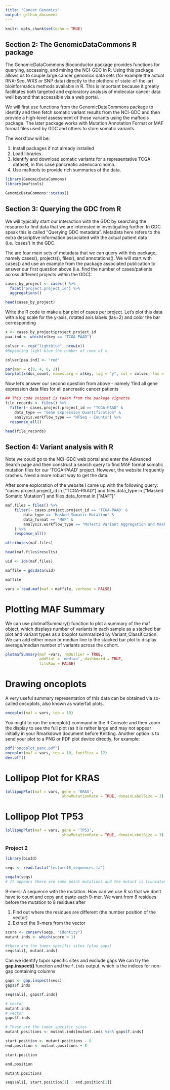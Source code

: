 ```yaml
---
title: "Cancer Genomics"
output: github_document
---
```


```r
knitr::opts_chunk$set(echo = TRUE)
```

## Section 2: The GenomicDataCommons R package

The GenomicDataCommons Bioconductor package provides functions for querying, accessing, and mining the NCI-GDC in R. Using this package allows us to couple large cancer genomics data sets (for example the actual RNA-Seq, WXS or SNP data) directly to the plethora of state-of-the-art bioinformatics methods available in R. This is important because it greatly facilitates both targeted and exploratory analysis of molecular cancer data well beyond that accessible via a web portal.

We will first use functions from the GenomicDataCommons package to identify and then fetch somatic variant results from the NCI-GDC and then provide a high-level assessment of those variants using the maftools package. The later package works with Mutation Annotation Format or MAF format files used by GDC and others to store somatic variants.

The workflow will be:

1. Install packages if not already installed
2. Load libraries
3. Identify and download somatic variants for a representative TCGA dataset, in this case pancreatic adenocarcinoma.
4. Use maftools to provide rich summaries of the data.

```r
library(GenomicDataCommons)
library(maftools)
```

```r
GenomicDataCommons::status()
```
## Section 3: Querying the GDC from R

We will typically start our interaction with the GDC by searching the resource to find data that we are interested in investigating further. In GDC speak this is called “Querying GDC metadata”. Metadata here refers to the extra descriptive information associated with the actual patient data (i.e. ‘cases’) in the GDC.

The are four main sets of metadata that we can query with this package, namely cases(), projects(), files(), and annotations(). We will start with cases() and use an example from the package associated publication to answer our first question above (i.e. find the number of cases/patients across different projects within the GDC):

```r
cases_by_project <- cases() %>%
  facet("project.project_id") %>%
  aggregations()
```

```r
head(cases_by_project)
```


Write the R code to make a bar plot of cases per project. Let's plot this data with a log scale for the y-axis, rotated axis labels (las=2) and color the bar corresponding




```r
x <- cases_by_project$project.project_id
paa.ind <- which(x$key == "TCGA-PAAD")

colvec <- rep("lightblue", nrow(x))
#Repeating light blue the number of rows of x

colvec[paa.ind] <- "red"

par(mar = c(9, 4, 0, 2))
barplot(x$doc_count, names.arg = x$key, log = "y", col = colvec, las = 2, cex.names = 0.9)

```

Now let's answer our second question from above - namely ‘find all gene expression data files for all pancreatic cancer patients

```r
## This code snippet is taken from the package vignette
file_records <- files() %>%
  filter(~ cases.project.project_id == "TCGA-PAAD" &
    data_type == "Gene Expression Quantification" &
    analysis.workflow_type == "HTSeq - Counts") %>%
  response_all()
```

```r
head(file_records)
```

## Section 4: Variant analysis with R

Note we could go to the NCI-GDC web portal and enter the Advanced Search page and then construct a search query to find MAF format somatic mutation files for our ‘TCGA-PAAD’ project. However, the website frequently crashes. Need a more robust way to get the data.

After some exploration of the website I came up with the following query: “cases.project.project_id in ["TCGA-PAAD"] and files.data_type in ["Masked Somatic Mutation"] and files.data_format in ["MAF"]”

```r
maf.files = files() %>%
    filter(~ cases.project.project_id == 'TCGA-PAAD' &
        data_type == 'Masked Somatic Mutation' &
        data_format == "MAF" &
        analysis.workflow_type == "MuTect2 Variant Aggregation and Masking"
    ) %>%
    response_all()
```

```r
attributes(maf.files)
```

```r
head(maf.files$results)
```

```r
uid <- ids(maf.files)

maffile = gdcdata(uid)


```

```r
maffile
```

```r
vars = read.maf(maf = maffile, verbose = FALSE)
```

# Plotting MAF Summary 

We can use plotmafSummary() function to plot a summary of the maf object, which displays number of variants in each sample as a stacked bar plot and variant types as a boxplot summarized by Variant_Classification. We can add either mean or median line to the stacked bar plot to display average/median number of variants across the cohort.

```r
plotmafSummary(maf =vars, rmOutlier = TRUE,
               addStat = 'median', dashboard = TRUE,
               titvRaw = FALSE)
```


# Drawing oncoplots

A very useful summary representation of this data can be obtained via so-called oncoplots, also known as waterfall plots.

```r
oncoplot(maf = vars, top = 10)
```

You might to run the oncoplot() command in the R Console and then zoom the display to see the full plot (as it is rather large and may not appear initially in your Rmarkdown document before Knitting. Another option is to send your plot to a PNG or PDF plot device directly, for example:

```r
pdf("oncoplot_panc.pdf")
oncoplot(maf = vars, top = 10, fontSize = 12)
dev.off()
```

# Lollipop Plot for KRAS

```r
lollipopPlot(maf = vars, gene = 'KRAS', 
                         showMutationRate = TRUE, domainLabelSize = 3)
```

# Lollipop Plot TP53

```r
lollipopPlot(maf = vars, gene = 'TP53', 
                         showMutationRate = TRUE, domainLabelSize = 3)
```




### Project 2

```r
library(bio3d)
```


```r
seqs <- read.fasta("lecture18_sequences.fa")
```

```r
seqaln(seqs)
# It appears there are some point mutations and the mutant is truncated.
```


9-mers: A sequence with the mutation. 
How can we use R so that we don't have to count and copy and paste each 9-mer. We want from 8 residues before the mutation to 8 residues after

1. Find out where the residues are different (the number position of the vector)
2. Extract the 9-mers from the vector

```r
score <- conserv(seqs, "identity")
mutant.inds <- which(score < 1)
```

```r
#these are the tumor specific sites (plus gaps)
seqs$ali[, mutant.inds]
```

Can we identify tupor specific sites and exclude gaps
We can try the **gap.inspect()** function and the `f.inds` output, which is the indices for non-gap containing columns
```r
gaps <- gap.inspect(seqs)
gaps$f.inds
```

```r
seqs$ali[, gaps$f.inds]
```

```r
# vector
mutant.inds
# vector
gaps$f.inds

# These are the tumor specific sites
mutant.positions <- mutant.inds[mutant.inds %in% gaps$f.inds]
```

```r
start.position <- mutant.positions - 8
end.position <- mutant.positions + 8

start.position

```

```r
end.position
```

```r
mutant.positions
```

```r
seqs$ali[, start.position[1] : end.position[1]]
```



